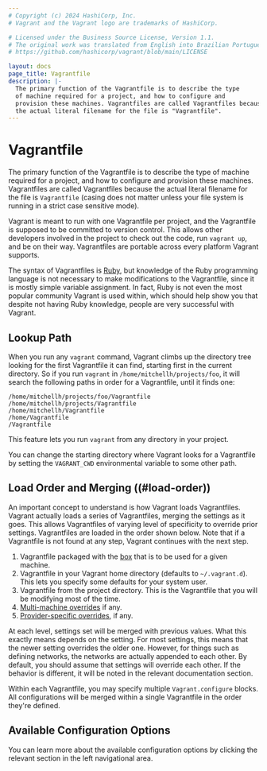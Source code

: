 ```yaml
---
# Copyright (c) 2024 HashiCorp, Inc.
# Vagrant and the Vagrant logo are trademarks of HashiCorp.

# Licensed under the Business Source License, Version 1.1.
# The original work was translated from English into Brazilian Portuguese.
# https://github.com/hashicorp/vagrant/blob/main/LICENSE

layout: docs
page_title: Vagrantfile
description: |-
  The primary function of the Vagrantfile is to describe the type
  of machine required for a project, and how to configure and
  provision these machines. Vagrantfiles are called Vagrantfiles because
  the actual literal filename for the file is "Vagrantfile".
---
```


# Vagrantfile

The primary function of the Vagrantfile is to describe the type
of machine required for a project, and how to configure and
provision these machines. Vagrantfiles are called Vagrantfiles because
the actual literal filename for the file is `Vagrantfile` (casing does not
matter unless your file system is running in a strict case sensitive mode).

Vagrant is meant to run with one Vagrantfile per project, and the Vagrantfile
is supposed to be committed to version control. This allows other developers
involved in the project to check out the code, run `vagrant up`, and be on
their way. Vagrantfiles are portable across every platform Vagrant supports.

The syntax of Vagrantfiles is [Ruby](http://www.ruby-lang.org), but knowledge
of the Ruby programming language is not necessary to make modifications to the
Vagrantfile, since it is mostly simple variable assignment. In fact, Ruby is not
even the most popular community Vagrant is used within, which should help show
you that despite not having Ruby knowledge, people are very successful with
Vagrant.

## Lookup Path

When you run any `vagrant` command, Vagrant climbs up the directory tree
looking for the first Vagrantfile it can find, starting first in the
current directory. So if you run `vagrant` in `/home/mitchellh/projects/foo`,
it will search the following paths in order for a Vagrantfile, until it
finds one:

```
/home/mitchellh/projects/foo/Vagrantfile
/home/mitchellh/projects/Vagrantfile
/home/mitchellh/Vagrantfile
/home/Vagrantfile
/Vagrantfile
```

This feature lets you run `vagrant` from any directory in your project.

You can change the starting directory where Vagrant looks for a Vagrantfile
by setting the `VAGRANT_CWD` environmental variable to some other path.

## Load Order and Merging ((#load-order))

An important concept to understand is how Vagrant loads Vagrantfiles. Vagrant
actually loads a series of Vagrantfiles, merging the settings as it goes. This
allows Vagrantfiles of varying level of specificity to override prior settings.
Vagrantfiles are loaded in the order shown below. Note that if a Vagrantfile
is not found at any step, Vagrant continues with the next step.

1. Vagrantfile packaged with the [box](/vagrant/docs/boxes) that is to be used
   for a given machine.
2. Vagrantfile in your Vagrant home directory (defaults to `~/.vagrant.d`).
   This lets you specify some defaults for your system user.
3. Vagrantfile from the project directory. This is the Vagrantfile that you will
   be modifying most of the time.
4. [Multi-machine overrides](/vagrant/docs/multi-machine/) if any.
5. [Provider-specific overrides](/vagrant/docs/providers/configuration),
   if any.

At each level, settings set will be merged with previous values. What this
exactly means depends on the setting. For most settings, this means that
the newer setting overrides the older one. However, for things such as defining
networks, the networks are actually appended to each other. By default, you
should assume that settings will override each other. If the behavior is
different, it will be noted in the relevant documentation section.

Within each Vagrantfile, you may specify multiple `Vagrant.configure` blocks.
All configurations will be merged within a single Vagrantfile in the order
they're defined.

## Available Configuration Options

You can learn more about the available configuration options by clicking
the relevant section in the left navigational area.
